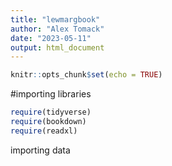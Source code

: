 ```yaml
---
title: "lewmargbook"
author: "Alex Tomack"
date: "2023-05-11"
output: html_document
---
```


```r
knitr::opts_chunk$set(echo = TRUE)
```

#importing libraries
```r
require(tidyverse)
require(bookdown)
require(readxl)
```

importing data
```r

```